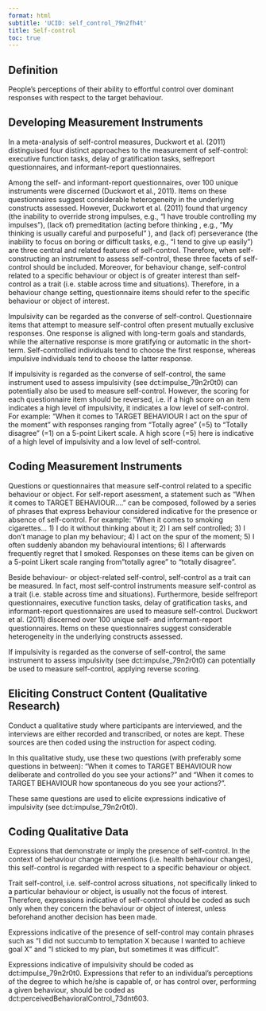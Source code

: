 ```yaml
---
format: html
subtitle: 'UCID: self_control_79n2fh4t'
title: Self-control
toc: true
---
```


## Definition

People’s perceptions of their ability to effortful control over dominant responses with respect to the target behaviour.



## Developing Measurement Instruments

In a meta-analysis of self-control measures, Duckwort et al. (2011) distinguised four distinct approaches to the measurement of self-control: executive function tasks, delay of gratification tasks, selfreport questionnaires, and informant-report questionnaires. 

Among the self- and informant-report questionnaires, over 100 unique instruments were  discerned (Duckwort et al., 2011). Items on these questionnaires suggest considerable heterogeneity in the underlying constructs assessed. However, Duckwort et al. (2011) found that urgency (the inability to override strong impulses, e.g., “I have trouble controlling my impulses”), (lack of) premeditation (acting before thinking , e.g., “My thinking is usually careful and purposeful” ), and (lack of) perseverance (the inability to focus on boring or difficult tasks, e.g., “I tend to give up easily”) are three central and related features of self-control. Therefore, when self-constructing an instrument to assess self-control, these three facets of self-control should be included. Moreover, for behaviour change, self-control related to a specific behaviour or object is of greater interest than self-control as a trait (i.e. stable across time and situations). Therefore, in a behaviour change setting, questionnaire items should refer to the specific behaviour or object of interest.  

Impulsivity can be regarded as the converse of self-control. Questionnaire items that attempt to measure self-control often present mutually exclusive responses. One response is aligned with long-term goals and standards, while the alternative response is more gratifying or automatic in the short-term. Self-controlled individuals tend to choose the first response, whereas impulsive individuals tend to choose the latter response.

If impulsivity is regarded as the converse of self-control, the same instrument used to assess impulsivity (see dct:impulse_79n2r0t0) can potentially also be used to measure self-control. However, the scoring for each questionnaire item should be reversed, i.e. if a high score on an item indicates a high level of impulsivity, it indicates a low level of self-control. For example: "When it comes to TARGET BEHAVIOUR I act on the spur of the moment" with responses ranging from "Totally agree" (=5) to "Totally disagree" (=1) on a 5-point Likert scale. A high score (=5) here is indicative of a high level of impulsivity and a low level of self-control.


## Coding Measurement Instruments

Questions or questionnaires that measure self-control related to a specific behaviour or object. For self-report asessment, a statement such as "When it comes to TARGET BEHAVIOUR...." can be composed, followed by a series of phrases that express behaviour considered indicative for the presence or absence of self-control. For example: "When it comes to smoking cigarettes... 1) I do it without thinking about it; 2) I am self controlled; 3) I don't manage to plan my behaviour; 4) I act on the spur of the moment; 5) I often suddenly abandon my behavioural intentions; 6) I afterwards frequently regret that I smoked. Responses on these items can be given on a 5-point Likert scale ranging from "totally agree" to "totally disagree".

Beside behaviour- or object-related self-control, self-control as a trait can be measured. In fact, most self-control instruments measure self-control as a trait (i.e. stable across time and situations). Furthermore, beside selfreport questionnaires, executive function tasks, delay of gratification tasks, and informant-report questionnaires are used to measure self-control. Duckwort et al. (2011) discerned over 100 unique self- and informant-report questionnaires. Items on these questionnaires suggest considerable heterogeneity in the underlying constructs assessed. 

If impulsivity is regarded as the converse of self-control, the same instrument to assess impulsivity (see dct:impulse_79n2r0t0) can potentially be used to measure self-control, applying reverse scoring.


## Eliciting Construct Content (Qualitative Research)

Conduct a qualitative study where participants are interviewed, and the interviews are either recorded and transcribed, or notes are kept. These sources are then coded using the instruction for aspect coding.

In this qualitative study, use these two questions (with preferably some questions in between): "When it comes to TARGET BEHAVIOUR how deliberate and controlled do you see your actions?" and "When it comes to TARGET BEHAVIOUR how spontaneous do you see your actions?".

These same questions are used to elicite expressions indicative of impulsivity (see dct:impulse_79n2r0t0).


## Coding Qualitative Data

Expressions that demonstrate or imply the presence of self-control. In the context of behaviour change interventions (i.e. health behaviour changes), this self-control is regarded with respect to a specific behaviour or object.

Trait self-control, i.e. self-control across situations, not specifically linked to a particular behaviour or object, is usually not the focus of interest. Therefore, expressions indicative of self-control should be coded as such only when they concern the behaviour or object of interest, unless beforehand another decision has been made.

Expressions indicative of the presence of self-control may contain phrases such as "I did not succumb to temptation X because I wanted to achieve goal X" and "I sticked to my plan, but sometimes it was difficult". 

Expressions indicative of impulsivity should be coded as dct:impulse_79n2r0t0. Expressions that refer to an individual's perceptions of the degree to which he/she is capable of, or has control over, performing a given behaviour, should be coded as dct:perceivedBehavioralControl_73dnt603.

